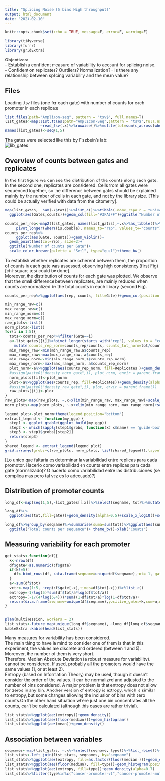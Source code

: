 ---
title: "Splicing Noise (5 bins High throughput)"
output: html_document
date: "2023-02-10"
---

```{r setup, include=FALSE}
knitr::opts_chunk$set(echo = TRUE, message=F, error=F, warning=F)
```
```{r lib, echo=F}
library(tidyverse)
library(furrr)
library(gridExtra)
```
Objectives:  
  - Establish a confident measure of variability to account for splicing noise.  
  - Confident on replicates? Ourtliers? Normalization? 
  - Is there any relationship between splicing variability and the mean value?
  
## Files  

Loading .tsv files (one for each gate) with number of counts  for each promoter in each replicate 

```{r files}
list.files(path="Amplicon-seq", pattern = "tsv$", full.names=T)
list_gates<-map(list.files(path="Amplicon-Seq",pattern = "tsv$",full.names=T),
                ~read_tsv(.x)%>%rowwise()%>%mutate(tot=sum(c_across(where(is.double)))))
names(list_gates)<-seq(1,5)
```

Tha gates were selected like this by Fiszbein's lab:  
![lib_gates]("library_gates.png")

## Overview of counts between gates and replicates

In the first figure we can see the distribution of the counts along each gate. 
In the second one, replicates are considered. 
Cells from all gates were sequenced together, so the difference between gates should be explained mainly by the number of cells in each gate, and not by the library size. [This could be actually verified with data from the citometry]. 

```{r overview}
map(list_gates, ~sum(.x$tot))%>%list_c()%>%tibble(.name_repair = "universal")%>%rownames_to_column(var="Gates")%>%rename(counts=".")%>%
  ggplot(aes(Gates,counts))+geom_col(fill="#3FA0FF")+ggtitle("Number of counts per Gate")+theme_bw()

counts_per_rep<-map2(list_gates, names(list_gates),~.x%>%as_tibble()%>%summarise(across(starts_with("rep"), sum))%>%mutate(Gate=as.factor(.y)))%>%list_rbind()%>%
     pivot_longer(where(is.double), names_to="rep", values_to="counts")
counts_per_rep%>%
     ggplot(aes(Gate, counts))+geom_violin()+
  geom_point(aes(col=rep), size=2)+
  ggtitle("Number of counts per Gate")+
  scale_color_brewer(palette = "Set1", type="qual")+theme_bw()
```
To establish whether replicates are coherent between them, the proportion of counts in each gate was assessed, observing high consistency (first Fig) [chi-square test could be done].  
Moreover, the distribution of counts for each gate was plotted. We observe that the small difference between replicates, are mainly reduced when counts are normalized by the total counts in each library (second Fig).  

```{r gate_prop}
counts_per_rep%>%ggplot(aes(rep, counts, fill=Gate))+geom_col(position = "fill")+scale_fill_brewer(palette ="Set1",type="qual")+ theme_bw()+xlab("Replicate")+ggtitle("Gate distribution along replicates")
```

```{r per_gate_rep_distribution}
min_range_raw=c()
max_range_raw=c()
min_range_norm=c()
max_range_norm=c()
raw_plots<-list()
norm_plots<-list()
for(i in 1:5){
  tots<-counts_per_rep%>%filter(Gate==i)
  a<-list_gates[[i]]%>%pivot_longer(starts_with("rep"), values_to = "counts_rep",names_to = "Replicates")%>%left_join(tots, by=c("Replicates"="rep"))%>%
    mutate(counts_rep_norm=counts_rep/counts, counts_tot_norm=tot/counts)
  min_range_raw<-min(min_range_raw,a$counts_rep)
  max_range_raw<-max(max_range_raw, a$counts_rep)
  min_range_norm<-min(min_range_norm,a$counts_rep_norm)
  max_range_norm<-max(max_range_norm, a$counts_rep_norm)
  plot_norm<-a%>%ggplot(aes(counts_rep_norm, fill=Replicates))+geom_density(alpha=0.7)+ggtitle(paste0("Gate ",i, ": Normalized"))+scale_color_brewer(palette = "Set1", type="qual")+theme_bw()+theme(legend.position = "none", plot.title = element_text(size = 10), axis.title = element_text(size=7))+xlab("Normalized Counts")
  #assign(paste0("density_norm_gate",i), plot_norm, envir = parent.frame())
  norm_plots[[i]]<-plot_norm
  plot<-a%>%ggplot(aes(counts_rep, fill=Replicates))+geom_density(alpha=0.7)+ggtitle(paste0("Gate ",i, ": Raw"))+scale_color_brewer(palette = "Set1", type="qual")+theme_bw()+theme(legend.position = "none", plot.title = element_text(size = 10), axis.title = element_text(size=7))+xlab("Raw Counts")
  #assign(paste0("density_raw_gate",i), plot, envir = parent.frame())
  raw_plots[[i]]<-plot
}
raw_plots<-map(raw_plots, ~.x+xlim(min_range_raw, max_range_raw)+scale_x_log10())
norm_plots<-map(norm_plots, ~.x+xlim(min_range_norm, max_range_norm)+scale_x_log10())

legend_plot<-plot_norm+theme(legend.position="bottom")
extract_legend <- function(my_ggp) {
  step1 <- ggplot_gtable(ggplot_build(my_ggp))
  step2 <- which(sapply(step1$grobs, function(x) x$name) == "guide-box")
  step3 <- step1$grobs[[step2]]
  return(step3)
}
shared_legend <- extract_legend(legend_plot)
grid.arrange(grobs=c(raw_plots, norm_plots, list(shared_legend)),layout_matrix=matrix(c(1:5,11,6:10,11), ncol=2, byrow = F))
```


[Lo unico que faltaria es determinar la variabilidad entre replicas para cada promotor. Hacerlo como variabilidad en counts entre replicas para cada gate (normalizado)? O hacerlo como variabilidad entre las distribuciones (se complica mas pero tal vez es lo adecuado)?]

## Distribution of promoter counts

```{r long}
long_df<-map(seq(1,5),~list_gates[[.x]]%>%select(seqname, tot)%>%mutate(gate=as.factor(.x)))%>%list_rbind()

long_df%>%
  ggplot(aes(tot,fill=gate))+geom_density(alpha=0.5)+scale_x_log10()+scale_fill_brewer(palette="Set1", type="qual")+theme_bw()

long_df%>%group_by(seqname)%>%summarise(suma=sum(tot))%>%ggplot(aes(suma))+geom_density(fill="#3FA0FF")+scale_x_log10()+
  ggtitle("Total counts per sequence")+ theme_bw()+xlab("Counts")
```

## Measuring variability for each promoter  

```{r stats}
get_stats<-function(df){
  k<-nrow(df)
  df$gate<-as.numeric(df$gate)
  if(k!=5){
    df<-bind_rows(df, data.frame(seqname=unique(df$seqname),tot= 1, gate=seq(1,5)[!seq(1,5)%in%df$gate]))
  }
  a<-sum(df$tot)
  vctr<-map(1:5, ~rep(df$gate[.x],times=df$tot[.x]))%>%list_c()
  entropy=-1/log(5)*sum(df$tot/a*log(df$tot/a))
  extropy=(-1/(4*log(5/4)))*sum((1-df$tot/a)*log(1-df$tot/a))
  return(data.frame(seqname=unique(df$seqname),positive_gates=k,sum=a,mean=mean(vctr),median=median(vctr), sd=sd(vctr),mad=mad(vctr, constant=1), entropy=entropy, extropy=extropy))
}


plan(multisession, workers = 2)
list_stats<-future_map(unique(long_df$seqname), ~long_df[long_df$seqname==.x,]%>%get_stats(), .progress = T)%>%list_rbind()
kableExtra::kable(head(list_stats))
```

Many measures for variability has been considered.  
The main thing to have in mind to consider one of them is that in this experiment, the values are discrete and ordered (between 1 and 5). Moreover, the number of them is very short.  
Therefore, Median Absolute Deviation (a robust measure for variability), cannot be considered. If used, probably all the promoters would have the same values (1, or at least 2).  
Entropy (based on Information Theory) may be used, though it doesn't consider the order of the values. It can be normalized and adjusted to the number of bins considered. A major problem is that entropy does not allow for zeros in any bin. 
Another version of entropy is extropy, which is similar to entropy, but some changes allowing the inclusion of bins with zero counts.On the other hand situation where just one bin concentrates all the counts, can't be calculated (although this cases are rather trivial).  


```{r stats_plots_density}
list_stats%>%ggplot(aes(extropy))+geom_density()
list_stats%>%ggplot(aes(floor(median)))+geom_histogram()
list_stats%>%ggplot(aes(mean))+geom_density()
```

## Association between variables  

```{r assoction1}
seqnames<-map(list_gates, ~.x%>%select(seqname, type))%>%list_rbind()%>%unique()
list_stats<-left_join(list_stats, seqnames, by="seqname")
list_stats%>%ggplot(aes(extropy, fill=as.factor(floor(median))))+geom_density(alpha=0.7)
list_stats%>%ggplot(aes(floor(median), fill=type))+geom_histogram(position = "fill")
list_stats%>%ggplot(aes(extropy, fill=type))+geom_density(alpha=0.7)
list_stats%>%filter(type%in%c("cancer-promoter-wt","cancer-promoter-mut"))%>%ggplot(aes(extropy, fill=type))+geom_density(alpha=0.7)
```
